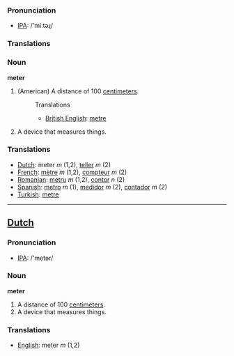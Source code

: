 === Pronunciation ===
*[[w:IPA|IPA]]: /'miːtəɻ/

=== Translations ===

=== Noun ===

'''meter'''

#(American) A distance of 100 [[centimeter]]s.
#:Translations
#:*[[British English]]: [[metre]]
# A device that measures things.

=== Translations ===
*[[Dutch]]: meter ''m'' (1,2), [[teller]] ''m'' (2)
*[[French]]: [[mètre]] ''m'' (1,2), [[compteur]] ''m'' (2)
*[[Romanian]]: [[metru]] ''m'' (1,2), [[contor]] ''n'' (2)
*[[Spanish]]: [[metro]] ''m'' (1), [[medidor]] ''m'' (2), [[contador]] ''m'' (2)
*[[Turkish]]: [[metre]]

----

==[[Dutch]]==

=== Pronunciation ===
*[[w:IPA|IPA]]: /'metər/

=== Noun ===

'''meter'''

# A distance of 100 [[centimeter]]s.
# A device that measures things.

=== Translations ===
*[[English]]: meter ''m'' (1,2)